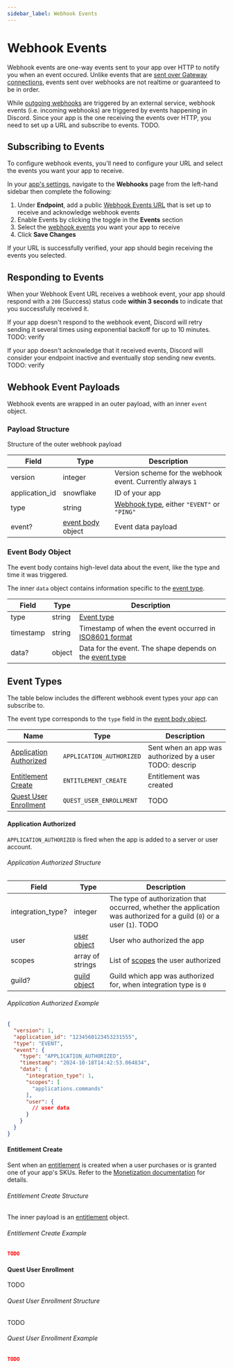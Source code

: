 ```yaml
---
sidebar_label: Webhook Events
---
```


# Webhook Events

Webhook events are one-way events sent to your app over HTTP to notify you when an event occured. Unlike events that are [sent over Gateway connections](#TODO), events sent over webhooks are not realtime or guaranteed to be in order.

While [outgoing webhooks](#DOCS_RESOURCES_WEBHOOK) are triggered by an external service, webhook events (i.e. incoming webhooks) are triggered by events happening in Discord. Since your app is the one receiving the events over HTTP, you need to set up a URL and subscribe to events. TODO.

## Subscribing to Events

To configure webhook events, you'll need to configure your URL and select the events you want your app to receive.

In your [app's settings](https://discord.com/developers/applications), navigate to the **Webhooks** page from the left-hand sidebar then complete the following:

1. Under **Endpoint**, add a public [Webhook Events URL](#TODO) that is set up to receive and acknowledge webhook events
2. Enable Events by clicking the toggle in the **Events** section
3. Select the [webhook events](#DOCS_EVENTS_WEBHOOK_EVENTS/event-types) you want your app to receive
4. Click **Save Changes**

If your URL is successfully verified, your app should begin receiving the events you selected.

## Responding to Events

When your Webhook Event URL receives a webhook event, your app should respond with a `200` (Success) status code **within 3 seconds** to indicate that you successfully received it.

If your app doesn't respond to the webhook event, Discord will retry sending it several times using exponential backoff for up to 10 minutes. TODO: verify

If your app doesn't acknowledge that it received events, Discord will consider your endpoint inactive and eventually stop sending new events. TODO: verify

## Webhook Event Payloads

Webhook events are wrapped in an outer payload, with an inner `event` object.

### Payload Structure

Structure of the outer webhook payload

| Field          | Type                                                               | Description                                                |
|----------------|--------------------------------------------------------------------|------------------------------------------------------------|
| version        | integer                                                            | Version scheme for the webhook event. Currently always `1` |
| application_id | snowflake                                                          | ID of your app                                             |
| type           | string                                                             | [Webhook type](#TODO), either `"EVENT"` or `"PING"`        |
| event?         | [event body](#DOCS_EVENTS_WEBHOOK_EVENTS/event-body-object) object | Event data payload                                         |

### Event Body Object

The event body contains high-level data about the event, like the type and time it was triggered.

The inner `data` object contains information specific to the [event type](#DOCS_EVENTS_WEBHOOK_EVENTS/event-types).

| Field     | Type   | Description                                                                                        |
|-----------|--------|----------------------------------------------------------------------------------------------------|
| type      | string | [Event type](#DOCS_EVENTS_WEBHOOK_EVENTS/event-types)                                              |
| timestamp | string | Timestamp of when the event occurred in [ISO8601 format](#DOCS_REFERENCE/iso8601-datetime)         |
| data?     | object | Data for the event. The shape depends on the [event type](#DOCS_EVENTS_WEBHOOK_EVENTS/event-types) |

## Event Types

The table below includes the different webhook event types your app can subscribe to.

The event type corresponds to the `type` field in the [event body object](#DOCS_EVENTS_WEBHOOK_EVENTS/event-body-object).

| Name                                                                         | Type                     | Description                                             |
|------------------------------------------------------------------------------|--------------------------|---------------------------------------------------------|
| [Application Authorized](#DOCS_EVENTS_WEBHOOK_EVENTS/application-authorized) | `APPLICATION_AUTHORIZED` | Sent when an app was authorized by a user TODO: descrip |
| [Entitlement Create](#DOCS_EVENTS_WEBHOOK_EVENTS/entitlement-create)         | `ENTITLEMENT_CREATE`     | Entitlement was created                                 |
| [Quest User Enrollment](#DOCS_EVENTS_WEBHOOK_EVENTS/quest-user-enrollment)   | `QUEST_USER_ENROLLMENT`  | TODO                                                    |

#### Application Authorized

`APPLICATION_AUTHORIZED` is fired when the app is added to a server or user account.

###### Application Authorized Structure

| Field             | Type                  | Description                                                                                                             |
|-------------------|-----------------------|-------------------------------------------------------------------------------------------------------------------------|
| integration_type? | integer               | The type of authorization that occurred, whether the application was authorized for a guild (`0`) or a user (`1`). TODO |
| user              | [user object](#TODO)  | User who authorized the app                                                                                             |
| scopes            | array of strings      | List of [scopes](#TODO) the user authorized                                                                             |
| guild?            | [guild object](#TODO) | Guild which app was authorized for, when integration type is `0`                                                        |


###### Application Authorized Example

```json
{
  "version": 1,
  "application_id": "1234560123453231555",
  "type": "EVENT",
  "event": {
    "type": "APPLICATION_AUTHORIZED",
    "timestamp": "2024-10-18T14:42:53.064834",
    "data": {
      "integration_type": 1,
      "scopes": [
        "applications.commands"
      ],
      "user": {
        // user data
      }
    }
  }
}
```

#### Entitlement Create

Sent when an [entitlement](#DOCS_RESOURCES_ENTITLEMENT) is created when a user purchases or is granted one of your app's SKUs. Refer to the [Monetization documentation](#DOCS_MONETIZATION_OVERVIEW) for details.

###### Entitlement Create Structure

The inner payload is an [entitlement](#DOCS_RESOURCES_ENTITLEMENT/entitlement-object) object.

###### Entitlement Create Example

```json
TODO
```

#### Quest User Enrollment

TODO

###### Quest User Enrollment Structure

TODO

###### Quest User Enrollment Example

```json
TODO
```